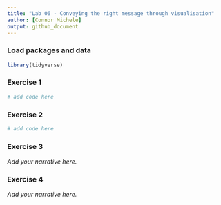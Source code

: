 ```yaml
---
title: "Lab 06 - Conveying the right message through visualisation"
author: [Connor Michele]
output: github_document
---
```


### Load packages and data

```r
library(tidyverse) 
```


### Exercise 1

```r
# add code here
```


### Exercise 2

```r
# add code here
```


### Exercise 3

*Add your narrative here.*


### Exercise 4

*Add your narrative here.*
